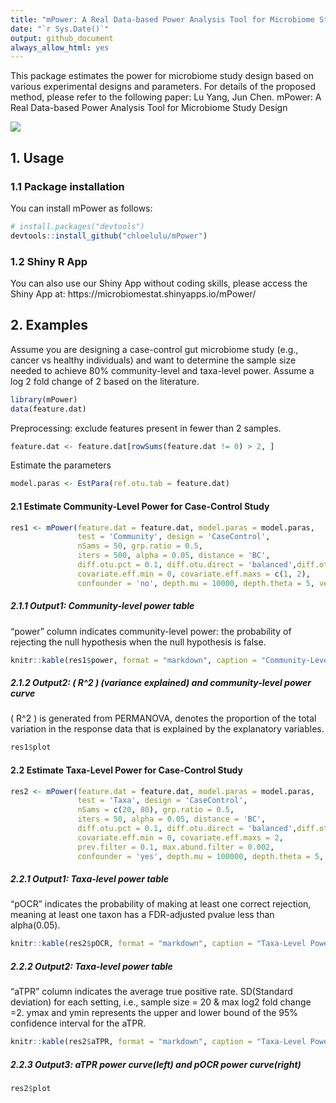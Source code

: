```yaml
---
title: "mPower: A Real Data-based Power Analysis Tool for Microbiome Study Design"
date: "`r Sys.Date()`"
output: github_document
always_allow_html: yes
---
```


This package estimates the power for microbiome study design based on various experimental designs and parameters. For details of the proposed method, please refer to the following paper: Lu Yang, Jun Chen. mPower: A Real Data-based Power Analysis Tool for Microbiome Study Design



![ ](workflows.png)

## 1. Usage
### 1.1 Package installation

You can install mPower as follows:

``` r
# install.packages("devtools")
devtools::install_github("chloelulu/mPower")
```

### 1.2 Shiny R App

You can also use our Shiny App without coding skills, please access the Shiny App at: https://microbiomestat.shinyapps.io/mPower/

## 2. Examples

Assume you are designing a case-control gut microbiome study (e.g., cancer vs healthy individuals) and want to determine the sample size needed to achieve 80% community-level and taxa-level power. Assume a log 2 fold change of 2 based on the literature.


```r
library(mPower)
data(feature.dat)
```

Preprocessing: exclude features present in fewer than 2 samples.
```r
feature.dat <- feature.dat[rowSums(feature.dat != 0) > 2, ]
```

Estimate the parameters
```r
model.paras <- EstPara(ref.otu.tab = feature.dat)
```

#### 2.1 Estimate Community-Level Power for Case-Control Study
```r
res1 <- mPower(feature.dat = feature.dat, model.paras = model.paras,
               test = 'Community', design = 'CaseControl',
               nSams = 50, grp.ratio = 0.5,
               iters = 500, alpha = 0.05, distance = 'BC',
               diff.otu.pct = 0.1, diff.otu.direct = 'balanced',diff.otu.mode = 'random',
               covariate.eff.min = 0, covariate.eff.maxs = c(1, 2),
               confounder = 'no', depth.mu = 10000, depth.theta = 5, verbose = F)

```

##### 2.1.1 Output1: Community-level power table 

"power" column indicates community-level power: the probability of rejecting the null hypothesis when the null hypothesis is false. 
```r
knitr::kable(res1$power, format = "markdown", caption = "Community-Level Power Table")
```

##### 2.1.2 Output2: \( R^2 \) (variance explained) and community-level power curve

\( R^2 \) is generated from PERMANOVA, denotes the proportion of the total variation in the response data that is explained by the explanatory variables.
```r
res1$plot
```


#### 2.2 Estimate Taxa-Level Power for Case-Control Study
```r
res2 <- mPower(feature.dat = feature.dat, model.paras = model.paras,
               test = 'Taxa', design = 'CaseControl',
               nSams = c(20, 80), grp.ratio = 0.5,
               iters = 50, alpha = 0.05, distance = 'BC',
               diff.otu.pct = 0.1, diff.otu.direct = 'balanced',diff.otu.mode = 'random',
               covariate.eff.min = 0, covariate.eff.maxs = 2,
               prev.filter = 0.1, max.abund.filter = 0.002,
               confounder = 'yes', depth.mu = 100000, depth.theta = 5, verbose = F)
```

##### 2.2.1 Output1: Taxa-level power table 

"pOCR" indicates the probability of making at least one correct rejection, meaning at least one taxon has a FDR-adjusted pvalue less than alpha(0.05).
```r
knitr::kable(res2$pOCR, format = "markdown", caption = "Taxa-Level Power Table")
```

##### 2.2.2 Output2: Taxa-level power table 

"aTPR" column indicates the average true positive rate. SD(Standard deviation) for each setting, i.e., sample size = 20 & max log2 fold change =2. ymax and ymin represents the upper and lower bound of the 95% confidence interval for the aTPR.
```r
knitr::kable(res2$aTPR, format = "markdown", caption = "Taxa-Level Power Table")

```

##### 2.2.3 Output3: aTPR power curve(left) and pOCR power curve(right)

```r
res2$plot
```





